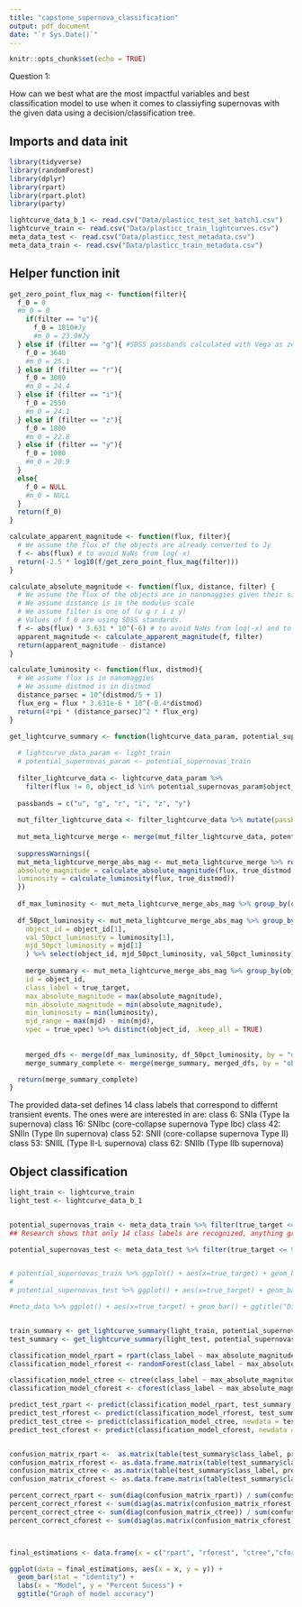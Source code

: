 ```yaml
---
title: "capstone_supernova_classification"
output: pdf_document
date: "`r Sys.Date()`"
---
```


```r
knitr::opts_chunk$set(echo = TRUE)
```

Question 1:

How can we best what are the most impactful variables and best classification model to use when it comes to classiyfing supernovas with the given data using a decision/classification tree.



## Imports and data init
```r
library(tidyverse)
library(randomForest)
library(dplyr)
library(rpart)
library(rpart.plot)
library(party)

lightcurve_data_b_1 <- read.csv("Data/plasticc_test_set_batch1.csv")
lightcurve_train <- read.csv("Data/plasticc_train_lightcurves.csv")
meta_data_test <- read.csv("Data/plasticc_test_metadata.csv")
meta_data_train <- read.csv("Data/plasticc_train_metadata.csv")
```


## Helper function init
```r
get_zero_point_flux_mag <- function(filter){
  f_0 = 0
  #m_0 = 0
    if(filter == "u"){
      f_0 = 1810#Jy
      #m_0 = 23.9#Jy
  } else if (filter == "g"){ #SDSS passbands calculated with Vega as zero point reference
    f_0 = 3640
    #m_0 = 25.1
  } else if (filter == "r"){
    f_0 = 3080
    #m_0 = 24.4
  } else if (filter == "i"){
    f_0 = 2550
    #m_0 = 24.1
  } else if (filter == "z"){
    f_0 = 1800
    #m_0 = 22.8
  } else if (filter == "y"){ 
    f_0 = 1080
    #m_0 = 20.9
  }
  else{
    f_0 = NULL
    #m_0 = NULL
  }
  return(f_0)
}

calculate_apparent_magnitude <- function(flux, filter){
  # We assume the flux of the objects are already converted to Jy
  f <- abs(flux) # to avoid NaNs from log(-x)
  return(-2.5 * log10(f/get_zero_point_flux_mag(filter)))
}

calculate_absolute_magnitude <- function(flux, distance, filter) {
  # We assume the flux of the objects are in nanomaggies given their size.
  # We assume distance is in the modulus scale
  # We assume filter is one of (u g r i z y)
  # Values of f_0 are using SDSS standards.
  f <- abs(flux) * 3.631 * 10^(-6) # to avoid NaNs from log(-x) and to convert to Jy from nanomaggies
  apparent_magnitude <- calculate_apparent_magnitude(f, filter)
  return(apparent_magnitude - distance)
}

calculate_luminosity <- function(flux, distmod){
  # We assume flux is in nanomaggies
  # We assume distmod is in distmod
  distance_parsec = 10^(distmod/5 + 1)
  flux_erg = flux * 3.631e-6 * 10^(-0.4*distmod) 
  return(4*pi * (distance_parsec)^2 * flux_erg)
}

get_lightcurve_summary <- function(lightcurve_data_param, potential_supernovas_param){
  
  # lightcurve_data_param <- light_train
  # potential_supernovas_param <- potential_supernovas_train
  
  filter_lightcurve_data <- lightcurve_data_param %>% 
    filter(flux != 0, object_id %in% potential_supernovas_param$object_id) 
  
  passbands = c("u", "g", "r", "i", "z", "y")
  
  mut_filter_lightcurve_data <- filter_lightcurve_data %>% mutate(passband_letter = passbands[passband + 1])
  
  mut_meta_lightcurve_merge <- merge(mut_filter_lightcurve_data, potential_supernovas_param, by = "object_id", all.x = TRUE)
  
  suppressWarnings({
  mut_meta_lightcurve_merge_abs_mag <- mut_meta_lightcurve_merge %>% rowwise() %>% mutate(
  absolute_magnitude = calculate_absolute_magnitude(flux, true_distmod, passband_letter),
  luminosity = calculate_luminosity(flux, true_distmod))
  })
  
  df_max_luminosity <- mut_meta_lightcurve_merge_abs_mag %>% group_by(object_id) %>% filter(luminosity == max(luminosity)) %>% summarise(object_id = object_id, max_luminosity = max(luminosity), mjd_max_luminosity = mjd)
  
  df_50pct_luminosity <- mut_meta_lightcurve_merge_abs_mag %>% group_by(object_id) %>% filter(luminosity <= 0.5 * max(luminosity), mjd > mut_meta_lightcurve_merge_abs_mag[match(max(luminosity),                                        mut_meta_lightcurve_merge_abs_mag$luminosity), ]$mjd) %>% summarize(
    object_id = object_id[1],
    val_50pct_luminosity = luminosity[1],
    mjd_50pct_luminosity = mjd[1]
    ) %>% select(object_id, mjd_50pct_luminosity, val_50pct_luminosity)
  
    merge_summary <- mut_meta_lightcurve_merge_abs_mag %>% group_by(object_id) %>% summarise(
    id = object_id,
    class_label = true_target,
    max_absolute_magnitude = max(absolute_magnitude),
    min_absolute_magnitude = min(absolute_magnitude),
    min_luminosity = min(luminosity),
    mjd_range = max(mjd) - min(mjd),
    vpec = true_vpec) %>% distinct(object_id, .keep_all = TRUE)
    
    
    merged_dfs <- merge(df_max_luminosity, df_50pct_luminosity, by = "object_id")
    merge_summary_complete <- merge(merge_summary, merged_dfs, by = "object_id") %>% mutate(days_to_50pct_luminosity = mjd_50pct_luminosity - mjd_max_luminosity)

  return(merge_summary_complete)
}

```


The provided data-set defines 14 class labels that correspond to differnt transient events. The ones were are interested in are:
  class 6: SNIa (Type Ia supernova)
  class 16: SNIbc (core-collapse supernova Type Ibc)
  class 42: SNIIn (Type IIn supernova)
  class 52: SNII (core-collapse supernova Type II)
  class 53: SNIIL (Type II-L supernova)
  class 62: SNIIb (Type IIb supernova)

## Object classification
```r
light_train <- lightcurve_train
light_test <- lightcurve_data_b_1


potential_supernovas_train <- meta_data_train %>% filter(true_target <= 95, true_target %in% c(6, 16, 42, 52, 53, 62)) # these values represent (SNIa, SNIbc, SNIIn, SNII, SNIIL, SNIIb)
## Research shows that only 14 class labels are recognized, anything greater than this is not a value that can be classified by this algorithm.

potential_supernovas_test <- meta_data_test %>% filter(true_target <= 95, true_target %in% c(6, 16, 42, 52, 53, 62))


# potential_supernovas_train %>% ggplot() + aes(x=true_target) + geom_bar() + ggtitle("Distribution of true_target for objects that are most likley supernovas (train)")
# 
# potential_supernovas_test %>% ggplot() + aes(x=true_target) + geom_bar() + ggtitle("Distribution of true_target for objects that are most likley 

#meta_data %>% ggplot() + aes(x=true_target) + geom_bar() + ggtitle("Distribution of true_target for objects in meta data")


train_summary <- get_lightcurve_summary(light_train, potential_supernovas_train)
test_summary <- get_lightcurve_summary(light_test, potential_supernovas_test)

classification_model_rpart = rpart(class_label ~ max_absolute_magnitude + min_absolute_magnitude + max_luminosity + min_luminosity + days_to_50pct_luminosity + vpec, data = train_summary, method = 'class')
classification_model_rforest <- randomForest(class_label ~ max_absolute_magnitude + min_absolute_magnitude + max_luminosity + min_luminosity + days_to_50pct_luminosity + vpec, data = train_summary)

classification_model_ctree <- ctree(class_label ~ max_absolute_magnitude + min_absolute_magnitude + max_luminosity + min_luminosity + days_to_50pct_luminosity + vpec, data = train_summary)
classification_model_cforest <- cforest(class_label ~ max_absolute_magnitude + min_absolute_magnitude + max_luminosity + min_luminosity + vpec, data = train_summary)

predict_test_rpart <- predict(classification_model_rpart, test_summary, type = "class")
predict_test_rforest <- predict(classification_model_rforest, test_summary, type = "class")
predict_test_ctree <- predict(classification_model_ctree, newdata = test_summary)
predict_test_cforest <- predict(classification_model_cforest, newdata = test_summary)


confusion_matrix_rpart <-  as.matrix(table(test_summary$class_label, predict_test_rpart))
confusion_matrix_rforest <- as.data.frame.matrix(table(test_summary$class_label, predict_test_rforest))
confusion_matrix_ctree <- as.matrix(table(test_summary$class_label, predict_test_ctree))
confusion_matrix_cforest <- as.data.frame.matrix(table(test_summary$class_label, predict_test_cforest))

percent_correct_rpart <- sum(diag(confusion_matrix_rpart)) / sum(confusion_matrix_rpart)
percent_correct_rforest <- sum(diag(as.matrix(confusion_matrix_rforest))) / sum(as.matrix(confusion_matrix_rforest))
percent_correct_ctree <- sum(diag(confusion_matrix_ctree)) / sum(confusion_matrix_ctree)
percent_correct_cforest <- sum(diag(as.matrix(confusion_matrix_cforest))) / sum(as.matrix(confusion_matrix_cforest))



final_estimations <- data.frame(x = c("rpart", "rforest", "ctree","cforest"), y = c(percent_correct_rpart, percent_correct_rforest, percent_correct_ctree, percent_correct_cforest))

ggplot(data = final_estimations, aes(x = x, y = y)) +
  geom_bar(stat = "identity") +
  labs(x = "Model", y = "Percent Sucess") +
  ggtitle("Graph of model accuracy")

```


